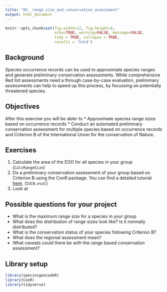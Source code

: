 ```yaml
---
title: "05_ range_size_and_conservation_assessment"
output: html_document
---
```


```r
knitr::opts_chunk$set(fig.width=12, fig.height=8, 
                      echo=TRUE, warning=FALSE, message=FALSE,
                      tidy = TRUE, collapse = TRUE,
                      results = 'hold')
```
## Background
Species occurrence records can be used to approximate species ranges and generate preliminary conservation assessments. While comprehensive Red list assessments need a through case-by-case evaluation, preliminary assessments can help to speed up this process, by focussing on potentially threatened species.

## Objectives
After this exercise you will be abler to 
* Approximate species range sizes based on occurrence records
* Conduct an automated preliminary conservation assessment for multiple species based on occurrence records and Criterion B of the International Union for the conservation of Nature.

## Exercises
1. Calculate the area of the EOO for all species in your group (`CalcRangeSize`)
2. Do a preliminary conservation assessment of your group based on Criterion B using the ConR package. You can find a detailed tutorial [here](https://cran.r-project.org/web/packages/ConR/vignettes/my-vignette.html). (`IUCN.eval`)
3. Look at

## Possible questions for your project
* What is the maximum range size for a species in your group
* What does the distribution of range sizes look like? Is it normally distributed?
* What is the conservation status of your species following Criterion B?
* What does the regional assessment mean?
* What caveats could there be with the range based conservation assessment?

## Library setup
```r
library(speciesgeocodeR)
library(ConR)
library(tidyverse)
```

